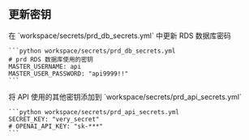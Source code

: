 ## 更新密钥

<Steps>
  <Step title="RDS数据库密码">
    在 `workspace/secrets/prd_db_secrets.yml` 中更新 RDS 数据库密码

    ```python workspace/secrets/prd_db_secrets.yml
    # prd RDS 数据库使用的密钥
    MASTER_USERNAME: api
    MASTER_USER_PASSWORD: "api9999!!"
    ```

  </Step>
  <Step title="API 密钥">
    将 API 使用的其他密钥添加到 `workspace/secrets/prd_api_secrets.yml`

    ```python workspace/secrets/prd_api_secrets.yml
    SECRET_KEY: "very_secret"
    # OPENAI_API_KEY: "sk-***"
    ```

  </Step>
</Steps>